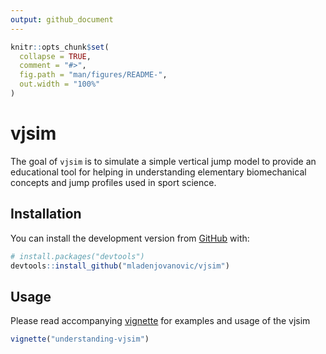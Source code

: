 ```yaml
---
output: github_document
---
```


<!-- README.md is generated from README.Rmd. Please edit that file -->

```r
knitr::opts_chunk$set(
  collapse = TRUE,
  comment = "#>",
  fig.path = "man/figures/README-",
  out.width = "100%"
)
```

# vjsim

<!-- badges: start -->
<!-- badges: end -->

The goal of `vjsim` is to simulate a simple vertical jump model to provide an educational tool for helping in understanding elementary biomechanical concepts and jump profiles used in sport science.

## Installation

You can install the development version from [GitHub](https://github.com/mladenjovanovic/vjsim) with:

``` r
# install.packages("devtools")
devtools::install_github("mladenjovanovic/vjsim")
```

## Usage

Please read accompanying [vignette](https://htmlpreview.github.io/?https://github.com/mladenjovanovic/vjsim/blob/master/doc/understanding-vjsim.html) for examples and usage of the vjsim

``` r
vignette("understanding-vjsim")
```

